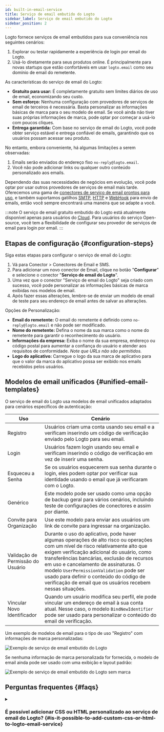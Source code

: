 ```yaml
---
id: built-in-email-service
title: Serviço de email embutido do Logto
sidebar_label: Serviço de email embutido do Logto
sidebar_position: 2
---
```


Logto fornece serviços de email embutidos para sua conveniência nos seguintes cenários:

1. Explorar ou testar rapidamente a experiência de login por email do Logto.
2. Usá-lo diretamente para seus produtos online. É principalmente para novas startups que estão confortáveis em usar `logto.email` como seu domínio de email do remetente.

As características do serviço de email do Logto:

- **Gratuito para usar:** É completamente gratuito sem limites diários de uso de email, economizando seu custo.
- **Sem esforço:** Nenhuma configuração com provedores de serviços de email de terceiros é necessária. Basta personalizar as informações básicas de marca para o seu modelo de email. Se você ainda não tiver suas próprias informações de marca, pode optar por começar a usá-lo com poucos cliques.
- **Entrega garantida:** Com base no serviço de email do Logto, você pode obter serviço estável e entrega confiável de emails, garantindo que os usuários possam acessar seu produto.

No entanto, embora conveniente, há algumas limitações a serem observadas:

1. Emails serão enviados do endereço fixo `no-reply@logto.email`.
2. Você não pode adicionar links ou qualquer outro conteúdo personalizado aos emails.

Dependendo das suas necessidades de negócios em evolução, você pode optar por usar outros provedores de serviços de email mais tarde. Oferecemos uma gama de [conectores de serviço de email prontos para uso](/connectors/email-connectors#popular-email-providers), e também suportamos gatilhos [SMTP](/integrations/smtp), [HTTP](/integrations/http-email) e [WebHook](/developers/webhooks) para envio de emails, então você sempre encontrará uma maneira que se adapte a você.

:::note
O serviço de email gratuito embutido do Logto está atualmente disponível apenas para usuários do [Cloud](https://cloud.logto.io/). Para usuários do serviço Open-source, você tem a flexibilidade de configurar seu provedor de serviços de email para login por email.
:::

## Etapas de configuração \{#configuration-steps}

Siga estas etapas para configurar o serviço de email do Logto:

1. Vá para <CloudLink to="/connectors/passwordless">Conector > Conectores de Email e SMS</CloudLink>.
2. Para adicionar um novo conector de Email, clique no botão "**Configurar**" e selecione o conector "**Serviço de email do Logto**".
3. Uma vez que o conector "Serviço de email do Logto" seja criado com sucesso, você pode personalizar as informações básicas de marca exibidas nos modelos de email.
4. Após fazer essas alterações, lembre-se de enviar um modelo de email de teste para seu endereço de email antes de salvar as alterações.

Opções de Personalização:

- **Email do remetente:** O email do remetente é definido como `no-reply@logto.email` e não pode ser modificado.
- **Nome do remetente:** Defina o nome da sua marca como o nome do remetente para garantir o reconhecimento do usuário.
- **Informações da empresa:** Exiba o nome da sua empresa, endereço ou código postal para aumentar a confiança do usuário e atender aos requisitos de conformidade. _Note que URLs não são permitidos._
- **Logo do aplicativo:** Carregue o logo da sua marca de aplicativo para que o valor da marca do aplicativo possa ser exibido nos emails recebidos pelos usuários.

## Modelos de email unificados \{#unified-email-templates}

O serviço de email do Logto usa modelos de email unificados adaptados para cenários específicos de autenticação:

| Uso                               | Cenário                                                                                                                                                                                                                                                                                                                                                                                                                     |
| --------------------------------- | --------------------------------------------------------------------------------------------------------------------------------------------------------------------------------------------------------------------------------------------------------------------------------------------------------------------------------------------------------------------------------------------------------------------------- |
| Registro                          | Usuários criam uma conta usando seu email e a verificam inserindo um código de verificação enviado pelo Logto para seu email.                                                                                                                                                                                                                                                                                               |
| Login                             | Usuários fazem login usando seu email e verificam inserindo o código de verificação em vez de inserir uma senha.                                                                                                                                                                                                                                                                                                            |
| Esqueceu a Senha                  | Se os usuários esquecerem sua senha durante o login, eles podem optar por verificar sua identidade usando o email que já verificaram com o Logto.                                                                                                                                                                                                                                                                           |
| Genérico                          | Este modelo pode ser usado como uma opção de backup geral para vários cenários, incluindo teste de configurações de conectores e assim por diante.                                                                                                                                                                                                                                                                          |
| Convite para Organização          | Use este modelo para enviar aos usuários um link de convite para ingressar na organização.                                                                                                                                                                                                                                                                                                                                  |
| Validação de Permissão do Usuário | Durante o uso do aplicativo, pode haver algumas operações de alto risco ou operações com um nível de risco relativamente alto que exigem verificação adicional do usuário, como transferências bancárias, exclusão de recursos em uso e cancelamento de assinaturas. O modelo `UserPermissionValidation` pode ser usado para definir o conteúdo do código de verificação de email que os usuários recebem nessas situações. |
| Vincular Novo Identificador       | Quando um usuário modifica seu perfil, ele pode vincular um endereço de email à sua conta atual. Nesse caso, o modelo `BindNewIdentifier` pode ser usado para personalizar o conteúdo do email de verificação.                                                                                                                                                                                                              |

Um exemplo de modelos de email para o tipo de uso "Registro" com informações de marca personalizadas:

![Exemplo de serviço de email embutido do Logto](../assets/logto-email-service-template-sample.png)

Se nenhuma informação de marca personalizada for fornecida, o modelo de email ainda pode ser usado com uma exibição e layout padrão:

![Exemplo de serviço de email embutido do Logto sem marca](../assets/logto-email-service-template-sample-without-branding.png)

## Perguntas frequentes \{#faqs}

<details>
<summary>

### É possível adicionar CSS ou HTML personalizado ao serviço de email do Logto? \{#is-it-possible-to-add-custom-css-or-html-to-logto-email-service}

</summary>

O serviço de email embutido do Logto não suporta CSS ou HTML personalizado. Você só pode modificar elementos genéricos de marca. Essa restrição está em vigor para manter a estabilidade do serviço de email embutido, já que todos os locatários compartilham o mesmo endereço IP e endereço do remetente. Para mais detalhes, consulte "[Fatores para melhorar a entrega de email](https://blog.logto.io/verification-email-delivery#factors-to-improve-email-delivery)".

Para personalizar modelos de email, recomendamos usar outro conector de email, como AWS Direct Mail, SendGrid, Mailgun, Postmark ou SMTP.

</details>
